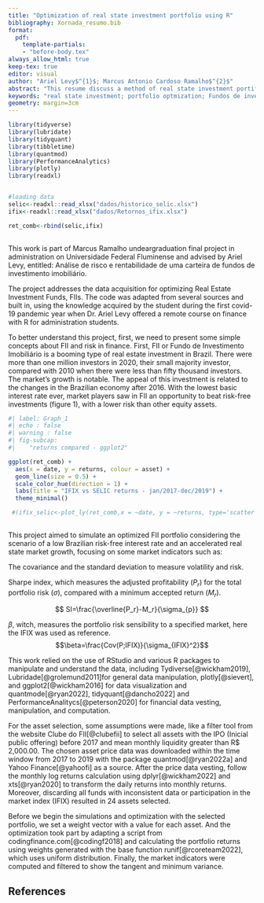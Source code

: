 ```yaml
---
title: "Optimization of real state investment portfolio using R"
bibliography: Xornada_resumo.bib
format:
  pdf:
    template-partials: 
    - "before-body.tex"  
always_allow_html: true
keep-tex: true
editor: visual
author: "Ariel Levy$^{1}$; Marcus Antonio Cardoso Ramalho$^{2}$"
abstract: "This resume discuss a method of real state investment portifolio optmization using R with the packages tidyverse and quantmod"
keywords: "real state investment; portfolio optmization; Fundos de investimento imobiliário; Sharpe ratio; portfolio risk"
geometry: margin=3cm
---
```


```{=tex}
\pagestyle{empty}
\setlength\parindent{0pt}
```
```r

library(tidyverse)
library(lubridate)
library(tidyquant)
library(tibbletime)
library(quantmod)
library(PerformanceAnalytics)
library(plotly)
library(readxl)


#loading data
selic<-readxl::read_xlsx("dados/historico_selic.xlsx")
ifix<-readxl::read_xlsx("dados/Retornos_ifix.xlsx")

ret_comb<-rbind(selic,ifix)
  

```

```{=tex}
\begin{center}
\textbf{1. INTRODUCTION}
\end{center}
```
This work is part of Marcus Ramalho undeargraduation final project in administration on Universidade Federal Fluminense and advised by Ariel Levy, entitled: Análise de risco e rentabilidade de uma carteira de fundos de investimento imobiliário.

The project addresses the data acquisition for optimizing Real Estate Investment Funds, FIIs. The code was adapted from several sources and built in, using the knowledge acquired by the student during the first covid-19 pandemic year when Dr. Ariel Levy offered a remote course on finance with R for administration students.

To better understand this project, first, we need to present some simple concepts about FII and risk in finance. First, FII or Fundo de Investimento Imobiliário is a booming type of real estate investment in Brazil. There were more than one million investors in 2020, their small majority investor, compared with 2010 when there were less than fifty thousand investors. The market's growth is notable. The appeal of this investment is related to the changes in the Brazilian economy after 2016. With the lowest basic interest rate ever, market players saw in FII an opportunity to beat risk-free investments (figure 1), with a lower risk than other equity assets.

```r
#| label: Graph_1
#| echo : false 
#| warning : false
#| fig-subcap:
#|    "returns compared - ggplot2"

ggplot(ret_comb) +
  aes(x = date, y = returns, colour = asset) +
  geom_line(size = 0.5) +
  scale_color_hue(direction = 1) +
  labs(title = "IFIX vs SELIC returns - jan/2017-dec/2019") +
  theme_minimal()

 #(ifix_selic<-plot_ly(ret_comb,x = ~date, y = ~returns, type='scatter',mode='lines', color = ~asset) %>%layout(title="IFIX vs SELIC returns - jan/2017-dec/2019"))
  
```

```{=tex}
\begin{center}
\textbf{2. OBJECTIVE}
\end{center}
```
This project aimed to simulate an optimized FII portfolio considering the scenario of a low Brazilian risk-free interest rate and an accelerated real state market growth, focusing on some market indicators such as:

The covariance and the standard deviation to measure volatility and risk.

Sharpe index, which measures the adjusted profitability ($P_r$) for the total portfolio risk ($\sigma$), compared with a minimum accepted return ($M_r$).

$$ SI=\frac{\overline{P_r}-M_r}{\sigma_{p}} $$

$\beta$, witch, measures the portfolio risk sensibility to a specified market, here the IFIX was used as reference.$$\beta=\frac{Cov(P;IFIX)}{\sigma_{IFIX}^2}$$

```{=tex}
\begin{center}
\textbf{3. METODOLOGY AND CONCLUSION}
\end{center}
```
This work relied on the use of RStudio and various R packages to manipulate and understand the data, including Tydiverse[@wickham2019], Lubridade[@grolemund2011]for general data manipulation, plotly[@sievert], and ggplot2[@wickham2016] for data visualization and quantmode[@ryan2022], tidyquant[@dancho2022] and PerformanceAnalitycs[@peterson2020] for financial data vesting, manipulation, and computation.

For the asset selection, some assumptions were made, like a filter tool from the website Clube do FII[@clubefii] to select all assets with the IPO (Inicial public offering) before 2017 and mean monthly liquidity greater than R\$ 2,000.00.
The chosen asset price data was downloaded within the time window from 2017 to 2019 with the package quantmod[@ryan2022a] and Yahoo Finance[@yahoofi] as a source. After the price data vesting, follow the monthly log returns calculation using dplyr[@wickham2022] and xts[@ryan2020] to transform the daily returns into monthly returns. Moreover, discarding all funds with inconsistent data or participation in the market index (IFIX) resulted in  24 assets selected.

Before we begin the simulations and optimization with the selected portfolio, we set a weight vector with a value for each asset. And the optimization took part by adapting a script from codingfinance.com[@codingf2018] and calculating the portfolio returns using weights generated with the base function runif[@rcoreteam2022], which uses uniform distribution. Finally, the market indicators were computed and filtered to show the tangent and minimum variance.

## References

```{=tex}
\newcounter{foo}
\renewenvironment{CSLReferences}[2] % #1 hanging-ident, #2 entry spacing
 {% don't indent paragraphs
  \setlength{\parindent}{0pt}
  % turn on hanging indent if param 1 is 1
  \ifodd #1 \everypar{\stepcounter{foo}\thefoo.~\setlength{\hangindent}{\cslhangindent}}\ignorespaces\else\everypar{\stepcounter{foo}\thefoo.~}\fi
  % set entry spacing
  \ifnum #2 > 0
  \setlength{\parskip}{#2\baselineskip}
  \fi
 }%
 {}
```
